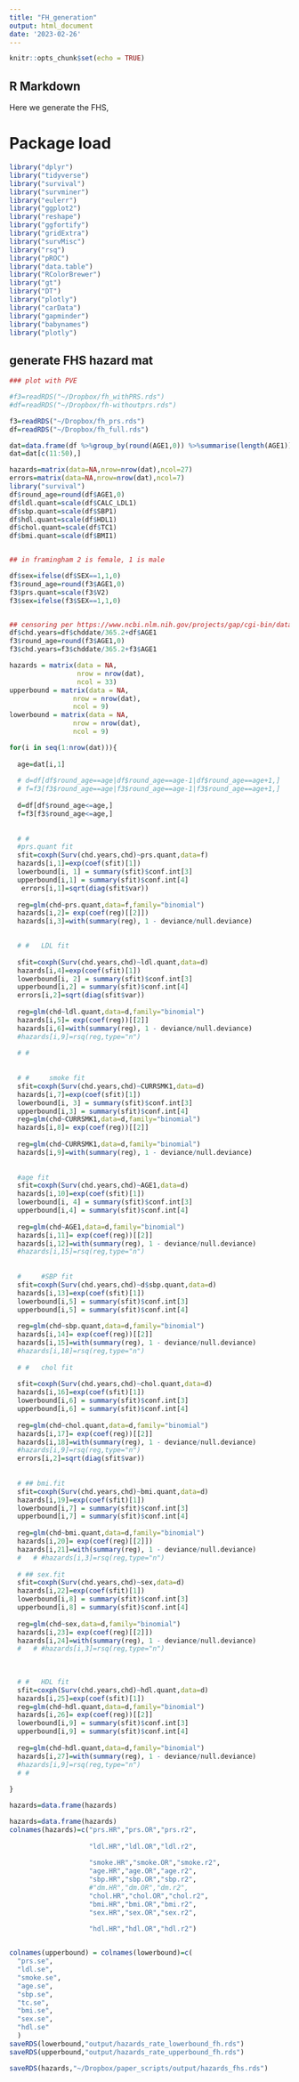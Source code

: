 ```yaml
---
title: "FH_generation"
output: html_document
date: '2023-02-26'
---
```


```r
knitr::opts_chunk$set(echo = TRUE)
```

## R Markdown

Here we generate the FHS, 

# Package load

```r
library("dplyr")
library("tidyverse")
library("survival")
library("survminer")
library("eulerr")
library("ggplot2")
library("reshape")
library("ggfortify")
library("gridExtra")
library("survMisc")
library("rsq")
library("pROC")
library("data.table")
library("RColorBrewer")
library("gt")
library("DT")
library("plotly")
library("carData")
library("gapminder")
library("babynames")
library("plotly")
```

## generate FHS hazard mat

```r

### plot with PVE

#f3=readRDS("~/Dropbox/fh_withPRS.rds")
#df=readRDS("~/Dropbox/fh-withoutprs.rds")

f3=readRDS("~/Dropbox/fh_prs.rds")
df=readRDS("~/Dropbox/fh_full.rds")

dat=data.frame(df %>%group_by(round(AGE1,0)) %>%summarise(length(AGE1)))
dat=dat[c(11:50),]

hazards=matrix(data=NA,nrow=nrow(dat),ncol=27)
errors=matrix(data=NA,nrow=nrow(dat),ncol=7)
library("survival")
df$round_age=round(df$AGE1,0)
df$ldl.quant=scale(df$CALC_LDL1)
df$sbp.quant=scale(df$SBP1)
df$hdl.quant=scale(df$HDL1)
df$chol.quant=scale(df$TC1)
df$bmi.quant=scale(df$BMI1)


## in framingham 2 is female, 1 is male

df$sex=ifelse(df$SEX==1,1,0)
f3$round_age=round(f3$AGE1,0)
f3$prs.quant=scale(f3$V2)
f3$sex=ifelse(f3$SEX==1,1,0) 


## censoring per https://www.ncbi.nlm.nih.gov/projects/gap/cgi-bin/dataset.cgi?study_id=phs000007.v33.p14&pht=3316
df$chd.years=df$chddate/365.2+df$AGE1
f3$round_age=round(f3$AGE1,0)
f3$chd.years=f3$chddate/365.2+f3$AGE1

hazards = matrix(data = NA,
                 nrow = nrow(dat),
                 ncol = 33)
upperbound = matrix(data = NA,
                nrow = nrow(dat),
                ncol = 9)
lowerbound = matrix(data = NA,
                nrow = nrow(dat),
                ncol = 9)

for(i in seq(1:nrow(dat))){
  
  age=dat[i,1]
  
  # d=df[df$round_age==age|df$round_age==age-1|df$round_age==age+1,]
  # f=f3[f3$round_age==age|f3$round_age==age-1|f3$round_age==age+1,]
  
  d=df[df$round_age<=age,]
  f=f3[f3$round_age<=age,]
  
  
  # #
  #prs.quant fit
  sfit=coxph(Surv(chd.years,chd)~prs.quant,data=f)
  hazards[i,1]=exp(coef(sfit)[1])
  lowerbound[i, 1] = summary(sfit)$conf.int[3]
  upperbound[i,1] = summary(sfit)$conf.int[4]
   errors[i,1]=sqrt(diag(sfit$var))
   
  reg=glm(chd~prs.quant,data=f,family="binomial")
  hazards[i,2]= exp(coef(reg)[[2]])
  hazards[i,3]=with(summary(reg), 1 - deviance/null.deviance)
 

  # #   LDL fit
  
  sfit=coxph(Surv(chd.years,chd)~ldl.quant,data=d)
  hazards[i,4]=exp(coef(sfit)[1])
  lowerbound[i, 2] = summary(sfit)$conf.int[3]
  upperbound[i,2] = summary(sfit)$conf.int[4]
  errors[i,2]=sqrt(diag(sfit$var))
  
  reg=glm(chd~ldl.quant,data=d,family="binomial")
  hazards[i,5]= exp(coef(reg))[[2]]
  hazards[i,6]=with(summary(reg), 1 - deviance/null.deviance)
  #hazards[i,9]=rsq(reg,type="n")
  
  # #
  
  
  # #     smoke fit
  sfit=coxph(Surv(chd.years,chd)~CURRSMK1,data=d)
  hazards[i,7]=exp(coef(sfit)[1])
  lowerbound[i, 3] = summary(sfit)$conf.int[3]
  upperbound[i,3] = summary(sfit)$conf.int[4]
  reg=glm(chd~CURRSMK1,data=d,family="binomial")
  hazards[i,8]= exp(coef(reg))[[2]]
  
  reg=glm(chd~CURRSMK1,data=d,family="binomial")
  hazards[i,9]=with(summary(reg), 1 - deviance/null.deviance)
  
  
  #age fit
  sfit=coxph(Surv(chd.years,chd)~AGE1,data=d)
  hazards[i,10]=exp(coef(sfit)[1])
  lowerbound[i, 4] = summary(sfit)$conf.int[3]
  upperbound[i,4] = summary(sfit)$conf.int[4]
  
  reg=glm(chd~AGE1,data=d,family="binomial")
  hazards[i,11]= exp(coef(reg))[[2]]
  hazards[i,12]=with(summary(reg), 1 - deviance/null.deviance)
  #hazards[i,15]=rsq(reg,type="n")
  
  
  #     #SBP fit
  sfit=coxph(Surv(chd.years,chd)~d$sbp.quant,data=d)
  hazards[i,13]=exp(coef(sfit)[1])
  lowerbound[i,5] = summary(sfit)$conf.int[3]
  upperbound[i,5] = summary(sfit)$conf.int[4]
  
  reg=glm(chd~sbp.quant,data=d,family="binomial")
  hazards[i,14]= exp(coef(reg))[[2]]
  hazards[i,15]=with(summary(reg), 1 - deviance/null.deviance)
  #hazards[i,18]=rsq(reg,type="n")
  
  # #   chol fit
  
  sfit=coxph(Surv(chd.years,chd)~chol.quant,data=d)
  hazards[i,16]=exp(coef(sfit)[1])
  lowerbound[i,6] = summary(sfit)$conf.int[3]
  upperbound[i,6] = summary(sfit)$conf.int[4]
  
  reg=glm(chd~chol.quant,data=d,family="binomial")
  hazards[i,17]= exp(coef(reg))[[2]]
  hazards[i,18]=with(summary(reg), 1 - deviance/null.deviance)
  #hazards[i,9]=rsq(reg,type="n")
  errors[i,2]=sqrt(diag(sfit$var))
  
  
  # ## bmi.fit
  sfit=coxph(Surv(chd.years,chd)~bmi.quant,data=d)
  hazards[i,19]=exp(coef(sfit)[1])
  lowerbound[i,7] = summary(sfit)$conf.int[3]
  upperbound[i,7] = summary(sfit)$conf.int[4]
  
  reg=glm(chd~bmi.quant,data=d,family="binomial")
  hazards[i,20]= exp(coef(reg)[[2]])
  hazards[i,21]=with(summary(reg), 1 - deviance/null.deviance)
  #   # #hazards[i,3]=rsq(reg,type="n")
  
  # ## sex.fit
  sfit=coxph(Surv(chd.years,chd)~sex,data=d)
  hazards[i,22]=exp(coef(sfit)[1])
  lowerbound[i,8] = summary(sfit)$conf.int[3]
  upperbound[i,8] = summary(sfit)$conf.int[4]
  
  reg=glm(chd~sex,data=d,family="binomial")
  hazards[i,23]= exp(coef(reg)[[2]])
  hazards[i,24]=with(summary(reg), 1 - deviance/null.deviance)
  #   # #hazards[i,3]=rsq(reg,type="n")
  
  
  
  # #   HDL fit
  sfit=coxph(Surv(chd.years,chd)~hdl.quant,data=d)
  hazards[i,25]=exp(coef(sfit)[1])
  reg=glm(chd~hdl.quant,data=d,family="binomial")
  hazards[i,26]= exp(coef(reg))[[2]]
  lowerbound[i,9] = summary(sfit)$conf.int[3]
  upperbound[i,9] = summary(sfit)$conf.int[4]
  
  reg=glm(chd~hdl.quant,data=d,family="binomial")
  hazards[i,27]=with(summary(reg), 1 - deviance/null.deviance)
  #hazards[i,9]=rsq(reg,type="n")
  # #
  
}

```


```r
hazards=data.frame(hazards)

hazards=data.frame(hazards)
colnames(hazards)=c("prs.HR","prs.OR","prs.r2",
                    
                    "ldl.HR","ldl.OR","ldl.r2",
                    
                    "smoke.HR","smoke.OR","smoke.r2",
                    "age.HR","age.OR","age.r2",
                    "sbp.HR","sbp.OR","sbp.r2",
                    #"dm.HR","dm.OR","dm.r2",
                    "chol.HR","chol.OR","chol.r2",
                    "bmi.HR","bmi.OR","bmi.r2",
                    "sex.HR","sex.OR","sex.r2",
                    
                    "hdl.HR","hdl.OR","hdl.r2")


colnames(upperbound) = colnames(lowerbound)=c(
  "prs.se",
  "ldl.se",
  "smoke.se",
  "age.se",
  "sbp.se",
  "tc.se",
  "bmi.se",
  "sex.se",
  "hdl.se"
  )
saveRDS(lowerbound,"output/hazards_rate_lowerbound_fh.rds")
saveRDS(upperbound,"output/hazards_rate_upperbound_fh.rds")

saveRDS(hazards,"~/Dropbox/paper_scripts/output/hazards_fhs.rds") 

```